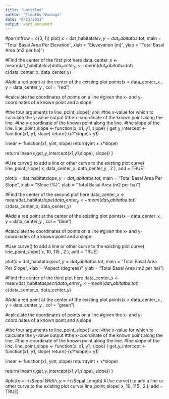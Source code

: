 ```yaml
---
title: "Untitled"
author: "Timothy Nsubuga"
date: "9/23/2021"
output: word_document
---
```

#par(mfrow = c(3, 1))
plot( x = dat_habitat$elev, y = dat_habitat$ba.tot, main = "Total Basal Area Per Elevation", 
      xlab = "Elevevation (m)", ylab = "Total Basal Area (m2 per ha)")

#Find the center of the first plot here
data_center_x <- mean(dat_habitat$elev)
data_center_y <- mean(dat_habitat$ba.tot)
c(data_center_x, data_center_y)

#Add a red point at the center of the existing plot
points(x = data_center_x , y = data_center_y , col = "red")

#calculate the coordinates of points on a line 
#given the x- and y- coordinates of a known point and a slope

#the four arguments to line_point_slope() are:
#the x-value for which to calculate the y-value output
#the x-coordinate of the known point along the line.
#the y-coordinate of the known point along the line.
#the slope of the line.
line_point_slope <-  function(x, x1, y1, slope)
{
  get_y_intercept <- 
    function(x1, y1, slope)
      return(-(x1*slope)+ y1)
  
  linear <- 
    function(x1, yint, slope)
      return(yint + x*slope)
  
  return(linear(x,get_y_intercept(x1,y1,slope), slope))
}


#Use curve() to add a line or other curve to the existing plot
curve(
  line_point_slope(
    x, 
    data_center_x, 
   data_center_y ,
  2
  ), 
  add = TRUE)




plot(x = dat_habitat$slope, y = dat_habitat$ba.tot, main = "Total Basal Area Per Slope",
     xlab = "Slope (%)", ylab = "Total Basal Area (m2 per ha)")

#Find the center of the second plot here
data_center_x <- mean(dat_habitat$slope)
data_center_y <- mean(dat_habitat$ba.tot)
c(data_center_x, data_center_y)

#Add a red point at the center of the existing plot
points(x = data_center_x , y = data_center_y , col = "blue")

#calculate the coordinates of points on a line 
#given the x- and y- coordinates of a known point and a slope

#Use curve() to add a line or other curve to the existing plot
curve(
  line_point_slope(
    x, 
    10, 
   115 ,
  2
  ), 
  add = TRUE)

plot(x = dat_habitat$aspect, y = dat_habitat$ba.tot,  main = "Total Basal Area Per Slope",
     xlab = "Aspect (degrees)", ylab = "Total Basal Area (m2 per ha)")

#Find the center of the third plot here
data_center_x <- mean(dat_habitat$aspect)
data_center_y <- mean(dat_habitat$ba.tot)
c(data_center_x, data_center_y)

#Add a red point at the center of the existing plot
points(x = data_center_x , y = data_center_y , col = "green")

#calculate the coordinates of points on a line 
#given the x- and y- coordinates of a known point and a slope

#the four arguments to line_point_slope() are:
#the x-value for which to calculate the y-value output
#the x-coordinate of the known point along the line.
#the y-coordinate of the known point along the line.
#the slope of the line.
line_point_slope <-  function(x, x1, y1, slope)
{
  get_y_intercept <- 
    function(x1, y1, slope)
      return(-(x1*slope)+ y1)
  
  linear <- 
    function(x1, yint, slope)
      return(yint + x*slope)
  
  return(linear(x,get_y_intercept(x1,y1,slope), slope))
}

#plot(x = iris$Sepal.Width, y = iris$Sepal.Length)
#Use curve() to add a line or other curve to the existing plot
curve(
  line_point_slope(
    x, 
    10, 
   115 ,
  2
  ), 
  add = TRUE)


